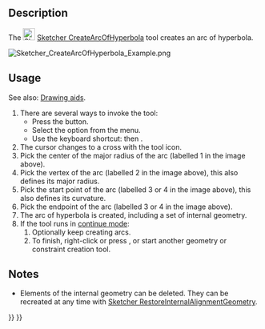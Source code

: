 <languages/>
<translate>

<!--T:8-->
{{Docnav
|[[Sketcher_CreateArcOfEllipse|Arc of ellipse]]
|[[Sketcher_CreateArcOfParabola|Arc of parabola]]
|[[Sketcher_Workbench|Sketcher]]
|IconL=Sketcher_CreateArcOfEllipse.svg
|IconR=Sketcher_CreateArcOfParabola.svg
|IconC=Workbench_Sketcher.svg
}}

<!--T:1-->
{{GuiCommand
|Name=Sketcher CreateArcOfHyperbola
|MenuLocation=Sketch → Geometries → arc of hyperbola
|Workbenches=[[Sketcher_Workbench|Sketcher]]
|Shortcut={{KEY|G}} {{KEY|H}}
|Version=0.17
|SeeAlso=[[Sketcher_CreateArcOfParabola|Sketcher CreateArcOfParabola]]
}}

==Description== <!--T:2-->

<!--T:3-->
The [[Image:Sketcher_CreateArcOfHyperbola.svg|24px]] [[Sketcher_CreateArcOfHyperbola|Sketcher CreateArcOfHyperbola]] tool creates an arc of hyperbola.

</translate>
[[Image:Sketcher_CreateArcOfHyperbola_Example.png]]
<translate>
<!--T:12-->
{{Caption|Arc of hyperbola (white) with internal geometry (dark yellow)}}

==Usage== <!--T:5-->

<!--T:13-->
See also: [[Sketcher_Workbench#Drawing_aids|Drawing aids]].

<!--T:6-->
# There are several ways to invoke the tool:
#* Press the {{Button|[[Image:Sketcher_CreateArcOfHyperbola.svg|16px]] [[Sketcher_CreateArcOfHyperbola|Arc of hyperbola by center, vertex, endpoints]]}} button.
#* Select the {{MenuCommand|Sketch → Geometries → [[Image:Sketcher_CreateArcOfHyperbola.svg|16px]] arc of hyperbola}} option from the menu.
#* Use the keyboard shortcut: {{KEY|G}} then {{KEY|H}}.
# The cursor changes to a cross with the tool icon.
# Pick the center of the major radius of the arc (labelled 1 in the image above).
# Pick the vertex of the arc (labelled 2 in the image above), this also defines its major radius.
# Pick the start point of the arc (labelled 3 or 4 in the image above), this also defines its curvature.
# Pick the endpoint of the arc (labelled 3 or 4 in the image above).
# The arc of hyperbola is created, including a set of internal geometry.
# If the tool runs in [[Sketcher_Workbench#Continue_modes|continue mode]]:
## Optionally keep creating arcs.
## To finish, right-click or press {{KEY|Esc}}, or start another geometry or constraint creation tool.

==Notes== <!--T:14-->

<!--T:15-->
* Elements of the internal geometry can be deleted. They can be recreated at any time with [[Sketcher_RestoreInternalAlignmentGeometry|Sketcher RestoreInternalAlignmentGeometry]].


<!--T:9-->
{{Docnav
|[[Sketcher_CreateArcOfEllipse|Arc of ellipse]]
|[[Sketcher_CreateArcOfParabola|Arc of parabola]]
|[[Sketcher_Workbench|Sketcher]]
|IconL=Sketcher_CreateArcOfEllipse.svg
|IconR=Sketcher_CreateArcOfParabola.svg
|IconC=Workbench_Sketcher.svg
}}

</translate>
{{Sketcher_Tools_navi{{#translation:}}}}
{{Userdocnavi{{#translation:}}}}